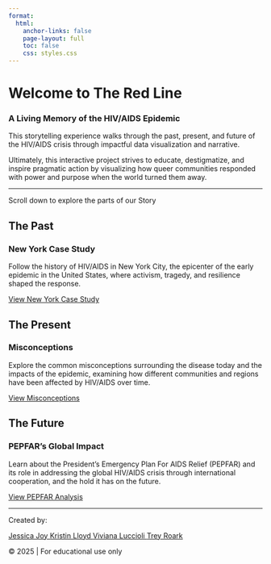```yaml
---
format: 
  html:
    anchor-links: false
    page-layout: full
    toc: false
    css: styles.css
---
```



# Welcome to The Red Line

::: {.hero-banner}
### A Living Memory of the HIV/AIDS Epidemic

This storytelling experience walks through the past, present, and future of the HIV/AIDS crisis through impactful data visualization and narrative. 

Ultimately, this interactive project strives to educate, destigmatize, and inspire pragmatic action by visualizing how queer communities responded with power and purpose when the world turned them away. 

:::

<hr class="section-divider"></hr>



<div class="arrow-bounce">
  <p>Scroll down to explore the parts of our Story</p>
  <div class="arrow-down"></div>
</div>





::::{.grid .intro-section}
:::{.intro-card}
## The Past
### New York Case Study
Follow the history of HIV/AIDS in New York City, the epicenter of the early epidemic in the United States, where activism, tragedy, and resilience shaped the response.

[View New York Case Study](new_york.qmd)
:::
:::{.intro-card}
## The Present
### Misconceptions
Explore the common misconceptions surrounding the disease today and the impacts of the epidemic, examining how different communities and regions have been affected by HIV/AIDS over time.

[View Misconceptions](misconception.qmd)
:::
:::{.intro-card}
## The Future
### PEPFAR's Global Impact
Learn about the President's Emergency Plan For AIDS Relief (PEPFAR) and its role in addressing the global HIV/AIDS crisis through international cooperation, and the hold it has on the future.

[View PEPFAR Analysis](pepfar.qmd)
:::
::::


```{=html}
<hr class="credits-divider" />
<div class="team-credits">
  <p class="credits-title">Created by:</p>
  <div class="credits-names">
    <a href="https://www.linkedin.com/in/jessicajoy1019/" target="_blank">
      Jessica Joy
    </a>
    <a href="https://www.linkedin.com/in/kristin-lloyd-ramseynj/" target="_blank">
      Kristin Lloyd
    </a>
    <a href="https://www.linkedin.com/in/viviana-luccioli/" target="_blank">
      Viviana Luccioli
    </a>
    <a href="https://www.linkedin.com/in/trey-roark-20426b253/" target="_blank">
      Trey Roark
    </a>
  </div>
  <p class="credits-footer">© 2025 | For educational use only</p>
</div>
```
